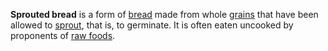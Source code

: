 '''Sprouted bread''' is a form of [[bread]] made from whole [[grain]]s that have been allowed to [[sprout]], that is, to germinate. It is often eaten uncooked by proponents of [[Raw foodism|raw foods]].
